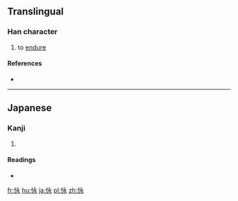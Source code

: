 ==Translingual==

===Han character===
{{Han char|rn=61|rad=心|as=05|sn=8|four=|canj=心戈弓水 (PINE)|ids=⿰[[忄]][[永]]}}

# to [[endure]]

====References====
* {{Han ref|kx=0383.111|dkj=10513|dj=0713.020|hdz=42287.131|uh=603A|ud=24634}}

----

==Japanese==

===Kanji===
{{ja-kanji|grade=|rs=心05}}

# {{defn|lang=ja|sort=心05}}

====Readings====
* {{ja-readings|on=|kun=[[こらえる]] (koraeru), [[しのぶ]] (shinobu), [[たえる]] (taeru)}}

[[fr:怺]]
[[hu:怺]]
[[ja:怺]]
[[pl:怺]]
[[zh:怺]]